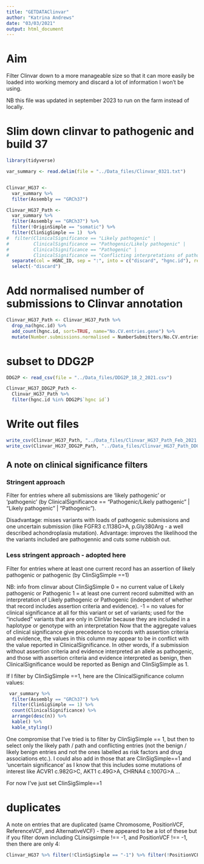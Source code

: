 ```yaml
---
title: "GETDATAClinvar"
author: "Katrina Andrews"
date: "03/03/2021"
output: html_document
---
```



# Aim 
Filter Clinvar down to a more manageable size so that it can more easily be loaded into working memory and discard a lot of information I won't be using. 

NB this file was updated in september 2023 to run on the farm instead of locally. 

# Slim down clinvar to pathogenic and build 37

```r
library(tidyverse)

var_summary <- read.delim(file = "../Data_files/Clinvar_0321.txt")


Clinvar_HG37 <- 
  var_summary %>%
  filter(Assembly == "GRCh37")

Clinvar_HG37_Path <- 
  var_summary %>%
  filter(Assembly == "GRCh37") %>%
  filter(!OriginSimple == "somatic") %>%
  filter(ClinSigSimple == 1)  %>% 
#  filter(ClinicalSignificance == "Likely pathogenic" | 
#         ClinicalSignificance == "Pathogenic/Likely pathogenic" | 
#         ClinicalSignificance == "Pathogenic" |
#         ClinicalSignificance == "Conflicting interpretations of pathogenicity") 
  separate(col = HGNC_ID, sep = ":", into = c("discard", "hgnc.id"), remove = TRUE) %>% 
  select(-"discard") 

```

# Add normalised number of submissions to Clinvar annotation

```r
Clinvar_HG37_Path <- Clinvar_HG37_Path %>% 
  drop_na(hgnc.id) %>% 
  add_count(hgnc.id, sort=TRUE, name="No.CV.entries.gene") %>%
  mutate(Number.submissions.normalised = NumberSubmitters/No.CV.entries.gene)
```

# subset to DDG2P 
```r
DDG2P <- read_csv(file = "../Data_files/DDG2P_18_2_2021.csv")

Clinvar_HG37_DDG2P_Path <- 
  Clinvar_HG37_Path %>%
  filter(hgnc.id %in% DDG2P$`hgnc id`) 
```


# Write out files

```r
write_csv(Clinvar_HG37_Path, "../Data_files/Clinvar_HG37_Path_Feb_2021.csv") 
write_csv(Clinvar_HG37_DDG2P_Path, "../Data_files/Clinvar_HG37_Path_DDG2P_Feb_2021.csv") 
```



## A note on clinical significance filters

### Stringent approach
Filter for entries where all submissions are 'likely pathogenic' or 'pathogenic' (by ClinicalSignificance == "Pathogenic/Likely pathogenic" | "Likely pathogenic" | "Pathogenic"). 

Disadvantage: misses variants with loads of pathogenic submissions and one uncertain submission (like FGFR3 c.1138G>A, p.Gly380Arg - a well described achondroplasia mutation). 
Advantage: improves the likelihood the the variants included are pathogennic and cuts some rubbish out. 

### Less stringent approach - adopted here
Filter for entries where at least one current record has an assertion of likely pathogenic or pathogenic (by  ClinSigSimple ==1)

NB: info from clinvar about ClinSigSimple 
0 = no current value of Likely pathogenic or Pathogenic
1 = at least one current record submitted with an interpretation of Likely pathogenic or Pathogenic (independent of whether that record includes assertion criteria and evidence).
-1 = no values for clinical significance at all for this variant or set of variants; used for the "included" variants that are only in ClinVar because they are included in a haplotype or genotype with an interpretation
Now that the aggregate values of clinical significance give precedence to records with assertion criteria and evidence, the values in this column may appear to be in conflict with the value reported in ClinicalSignificance.  In other words, if a submission without assertion criteria and evidence interpreted an allele as pathogenic, and those with assertion criteria and evidence interpreted as benign, then ClinicalSignificance would be reported as Benign and ClinSigSimple as 1.

If I filter by ClinSigSimple ==1, here are the ClinicalSignificance column values: 

```r
 var_summary %>%
  filter(Assembly == "GRCh37") %>%
  filter(ClinSigSimple == 1) %>%
  count(ClinicalSignificance) %>%
  arrange(desc(n)) %>%
  kable() %>% 
  kable_styling()
```

One compromise that I've tried is to filter by ClinSigSimple == 1, but then to select only the likely path / path and conflicting entries (not the benign / likely benign entries and not the ones labelled as risk factors and drug associations etc.). I could also add in those that are ClinSigSimple==1 and 'uncertain significance' as I know that this includes some mutations of interest like ACVR1 c.982G>C, AKT1 c.49G>A, CHRNA4 c.1007G>A ... 

For now I've just set ClinSigSimple==1





# duplicates

A note on entries that are duplicated (same Chromosome, PositionVCF, ReferenceVCF, and AlternativeVCF) - there appeared to be a lot of these but if you filter down including CLinsigsimple !== -1, and PositionVCF !== -1, then there are only 4:

```r
Clinvar_HG37 %>% filter(!ClinSigSimple == "-1") %>% filter(!PositionVCF=="-1")  %>% add_count(Chromosome, PositionVCF, ReferenceAlleleVCF, AlternateAlleleVCF) %>% filter(n>1) %>% arrange(PositionVCF) %>% nrow()
```




